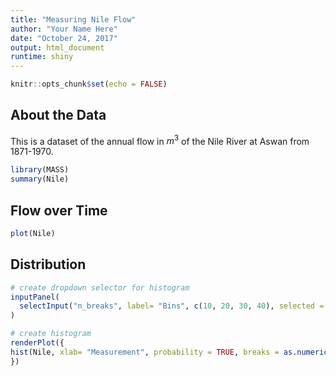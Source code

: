 ```yaml
---
title: "Measuring Nile Flow"
author: "Your Name Here"
date: "October 24, 2017"
output: html_document
runtime: shiny
---
```

<!-- this code chunk is for setting global chunk options. --> 
```r
knitr::opts_chunk$set(echo = FALSE)
```

## About the Data
This is a dataset of the annual flow in $m^3$ of the Nile River at Aswan from 1871-1970. 

<!-- this code chunk loads in the MASS package of datasets and generates a summary of the Nile dataset in that package  --> 
```r
library(MASS)
summary(Nile)
```

<!-- this code chunk generates a line plot  -->
## Flow over Time
```r
plot(Nile)
```

<!-- this code chunk generates an interactive histogram. Make sure to put runtime:shiny in the header!  -->

## Distribution

```r

# create dropdown selector for histogram
inputPanel(
  selectInput("n_breaks", label= "Bins", c(10, 20, 30, 40), selected = 10)  #creates a dropdown selector
)

# create histogram
renderPlot({
hist(Nile, xlab= "Measurement", probability = TRUE, breaks = as.numeric(input$n_breaks), col="deepskyblue3") 
})
```

